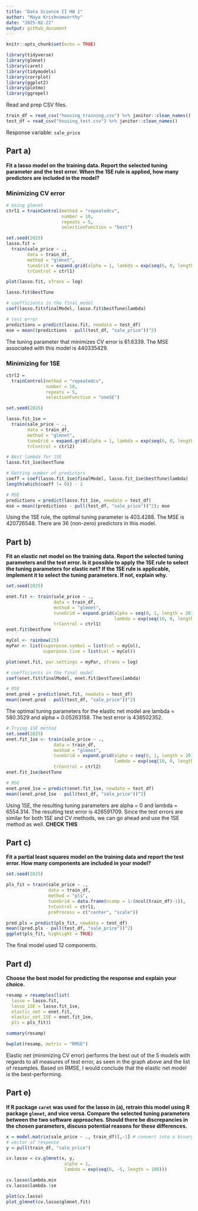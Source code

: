 ```yaml
---
title: "Data Science II HW 1"
author: "Maya Krishnamoorthy"
date: "2025-02-22"
output: github_document
---
```


```r
knitr::opts_chunk$set(echo = TRUE)

library(tidyverse)
library(glmnet)
library(caret)
library(tidymodels)
library(corrplot)
library(ggplot2)
library(plotmo)
library(ggrepel)
```

Read and prep CSV files.

```r
train_df = read_csv("housing_training.csv") %>% janitor::clean_names()
test_df = read_csv("housing_test.csv") %>% janitor::clean_names()
```
Response variable: `sale_price`

## Part a)

**Fit a lasso model on the training data. Report the selected tuning parameter and the test error. When the 1SE rule is applied, how many predictors are included in the model?**

### Minimizing CV error

```r
# Using glmnet
ctrl1 = trainControl(method = "repeatedcv",
                     number = 10,
                     repeats = 5,
                     selectionFunction = "best")

set.seed(2025)
lasso.fit =
  train(sale_price ~ .,
        data = train_df,
        method = "glmnet",
        tuneGrid = expand.grid(alpha = 1, lambda = exp(seq(6, 0, length = 100))),
        trControl = ctrl1)

plot(lasso.fit, xTrans = log)

lasso.fit$bestTune

# coefficients in the final model
coef(lasso.fit$finalModel, lasso.fit$bestTune$lambda)

# test error
predictions = predict(lasso.fit, newdata = test_df)
mse = mean((predictions - pull(test_df, "sale_price"))^2)
```


The tuning parameter that minimizes CV error is 61.6339. The MSE associated with this model is 440335429.

### Minimizing for 1SE

```r
ctrl2 = 
  trainControl(method = "repeatedcv",
               number = 10,
               repeats = 5,
               selectionFunction = "oneSE")

set.seed(2025)

lasso.fit_1se = 
  train(sale_price ~ .,
        data = train_df,
        method = "glmnet",
        tuneGrid = expand.grid(alpha = 1, lambda = exp(seq(6, 0, length = 100))),
        trControl = ctrl2)

# Best lambda for 1SE
lasso.fit_1se$bestTune

# Getting number of predictors
coeff = coef(lasso.fit_1se$finalModel, lasso.fit_1se$bestTune$lambda)
length(which(coeff != 0)) - 1

# MSE
predictions = predict(lasso.fit_1se, newdata = test_df)
mse = mean((predictions - pull(test_df, "sale_price"))^2); mse
```

Using the 1SE rule, the optimal tuning parameter is 403.4288. The MSE is 420726548. There are 36 (non-zero) predictors in this model.

## Part b)

**Fit an elastic net model on the training data. Report the selected tuning parameters and the test error. Is it possible to apply the 1SE rule to select the tuning parameters for elastic net? If the 1SE rule is applicable, implement it to select the tuning parameters. If not, explain why.**

```r
set.seed(2025)

enet.fit <- train(sale_price ~ .,
                  data = train_df,
                  method = "glmnet",
                  tuneGrid = expand.grid(alpha = seq(0, 1, length = 20), 
                                         lambda = exp(seq(10, 0, length = 100))),
                  trControl = ctrl1)
enet.fit$bestTune

myCol <- rainbow(25)
myPar <- list(superpose.symbol = list(col = myCol),
              superpose.line = list(col = myCol))

plot(enet.fit, par.settings = myPar, xTrans = log)

# coefficients in the final model
coef(enet.fit$finalModel, enet.fit$bestTune$lambda)

# MSE
enet.pred = predict(enet.fit, newdata = test_df)
mean((enet.pred - pull(test_df, "sale_price"))^2)
```

The optimal tuning parameters for the elastic net model are lambda = 580.3529 and alpha = 0.05263158. The test error is 438502352.

```r
# Trying 1SE method
set.seed(2025)
enet.fit_1se <- train(sale_price ~ .,
                  data = train_df,
                  method = "glmnet",
                  tuneGrid = expand.grid(alpha = seq(0, 1, length = 20), 
                                         lambda = exp(seq(10, 0, length = 100))),
                  trControl = ctrl2)
enet.fit_1se$bestTune

# MSE
enet.pred_1se = predict(enet.fit_1se, newdata = test_df)
mean((enet.pred_1se - pull(test_df, "sale_price"))^2)
```
Using 1SE, the resulting tuning parameters are alpha = 0 and lambda = 6554.314. The resulting test error is 426591709. Since the test errors are similar for both 1SE and CV methods, we can go ahead and use the 1SE method as well. **CHECK THIS**

## Part c)

**Fit a partial least squares model on the training data and report the test error. How
many components are included in your model?**

```r
set.seed(2025)

pls_fit = train(sale_price ~ .,
                data = train_df,
                method = "pls",
                tuneGrid = data.frame(ncomp = 1:(ncol(train_df)-1)),
                trControl = ctrl1,
                preProcess = c("center", "scale"))

pred.pls = predict(pls_fit, newdata = test_df)
mean((pred.pls - pull(test_df, "sale_price"))^2)
ggplot(pls_fit, highlight = TRUE)

```

The final model used 12 components.

## Part d)

**Choose the best model for predicting the response and explain your choice.**

```r
resamp = resamples(list(
  lasso = lasso.fit,
  lasso_1SE = lasso.fit_1se,
  elastic_net = enet.fit,
  elastic_net_1SE = enet.fit_1se,
  pls = pls_fit))

summary(resamp)

bwplot(resamp, metric = "RMSE")
```

Elastic net (minimizing CV error) performs the best out of the 5 models with regards to all measures of test error, as seen in the graph above and the list of resamples. Based on RMSE, I would conclude that the elastic net model is the best-performing.

## Part e)

**If R package `caret` was used for the lasso in (a), retrain this model using R package `glmnet`, and vice versa. Compare the selected tuning parameters between the two software approaches. Should there be discrepancies in the chosen parameters, discuss potential reasons for these differences.**

```r
x = model.matrix(sale_price ~ ., train_df)[,-1] # convert into a binary indicator variable
# vector of response
y = pull(train_df, "sale_price")

cv.lasso = cv.glmnet(x, y, 
                      alpha = 1, 
                      lambda = exp(seq(6, -5, length = 100)))

cv.lasso$lambda.min
cv.lasso$lambda.1se

plot(cv.lasso)
plot_glmnet(cv.lasso$glmnet.fit)
```


